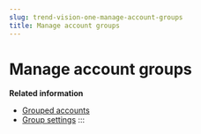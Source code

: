 ```yaml
---
slug: trend-vision-one-manage-account-groups
title: Manage account groups
---
```

# Manage account groups

**Related information**

- [Grouped accounts](grouped-accounts.mdx)
- [Group settings](group-settings.mdx)
:::
